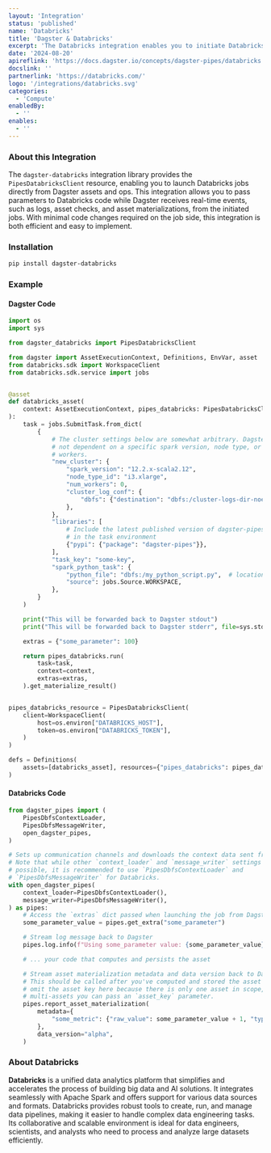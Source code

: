 ```yaml
---
layout: 'Integration'
status: 'published'
name: 'Databricks'
title: 'Dagster & Databricks'
excerpt: 'The Databricks integration enables you to initiate Databricks jobs directly from Dagster, seamlessly pass parameters to your code, and stream logs and structured messages back into Dagster.'
date: '2024-08-20'
apireflink: 'https://docs.dagster.io/concepts/dagster-pipes/databricks'
docslink: ''
partnerlink: 'https://databricks.com/'
logo: '/integrations/databricks.svg'
categories:
  - 'Compute'
enabledBy:
  - ''
enables:
  - ''
---
```


### About this Integration

The `dagster-databricks` integration library provides the `PipesDatabricksClient` resource, enabling you to launch Databricks jobs directly from Dagster assets and ops. This integration allows you to pass parameters to Databricks code while Dagster receives real-time events, such as logs, asset checks, and asset materializations, from the initiated jobs. With minimal code changes required on the job side, this integration is both efficient and easy to implement.

### Installation

```bash
pip install dagster-databricks
```

### Example

#### Dagster Code

```python
import os
import sys

from dagster_databricks import PipesDatabricksClient

from dagster import AssetExecutionContext, Definitions, EnvVar, asset
from databricks.sdk import WorkspaceClient
from databricks.sdk.service import jobs


@asset
def databricks_asset(
    context: AssetExecutionContext, pipes_databricks: PipesDatabricksClient
):
    task = jobs.SubmitTask.from_dict(
        {
            # The cluster settings below are somewhat arbitrary. Dagster Pipes is
            # not dependent on a specific spark version, node type, or number of
            # workers.
            "new_cluster": {
                "spark_version": "12.2.x-scala2.12",
                "node_type_id": "i3.xlarge",
                "num_workers": 0,
                "cluster_log_conf": {
                    "dbfs": {"destination": "dbfs:/cluster-logs-dir-noexist"},
                },
            },
            "libraries": [
                # Include the latest published version of dagster-pipes on PyPI
                # in the task environment
                {"pypi": {"package": "dagster-pipes"}},
            ],
            "task_key": "some-key",
            "spark_python_task": {
                "python_file": "dbfs:/my_python_script.py",  # location of target code file
                "source": jobs.Source.WORKSPACE,
            },
        }
    )

    print("This will be forwarded back to Dagster stdout")
    print("This will be forwarded back to Dagster stderr", file=sys.stderr)

    extras = {"some_parameter": 100}

    return pipes_databricks.run(
        task=task,
        context=context,
        extras=extras,
    ).get_materialize_result()


pipes_databricks_resource = PipesDatabricksClient(
    client=WorkspaceClient(
        host=os.environ["DATABRICKS_HOST"],
        token=os.environ["DATABRICKS_TOKEN"],
    )
)

defs = Definitions(
    assets=[databricks_asset], resources={"pipes_databricks": pipes_databricks_resource}
)
```

#### Databricks Code

```python
from dagster_pipes import (
    PipesDbfsContextLoader,
    PipesDbfsMessageWriter,
    open_dagster_pipes,
)

# Sets up communication channels and downloads the context data sent from Dagster.
# Note that while other `context_loader` and `message_writer` settings are
# possible, it is recommended to use `PipesDbfsContextLoader` and
# `PipesDbfsMessageWriter` for Databricks.
with open_dagster_pipes(
    context_loader=PipesDbfsContextLoader(),
    message_writer=PipesDbfsMessageWriter(),
) as pipes:
    # Access the `extras` dict passed when launching the job from Dagster.
    some_parameter_value = pipes.get_extra("some_parameter")

    # Stream log message back to Dagster
    pipes.log.info(f"Using some_parameter value: {some_parameter_value}")

    # ... your code that computes and persists the asset

    # Stream asset materialization metadata and data version back to Dagster.
    # This should be called after you've computed and stored the asset value. We
    # omit the asset key here because there is only one asset in scope, but for
    # multi-assets you can pass an `asset_key` parameter.
    pipes.report_asset_materialization(
        metadata={
            "some_metric": {"raw_value": some_parameter_value + 1, "type": "int"}
        },
        data_version="alpha",
    )

```

### About Databricks

**Databricks** is a unified data analytics platform that simplifies and accelerates the process of building big data and AI solutions. It integrates seamlessly with Apache Spark and offers support for various data sources and formats. Databricks provides robust tools to create, run, and manage data pipelines, making it easier to handle complex data engineering tasks. Its collaborative and scalable environment is ideal for data engineers, scientists, and analysts who need to process and analyze large datasets efficiently.
